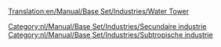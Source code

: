 [[Translation:en/Manual/Base Set/Industries/Water Tower]]

{{nl/Manual/Base Set/Industries/Industrieën|image=en/Manual/Base Set/Industries/Water tower.gif
|name=Watertoren
|climates=[[nl/Manual/Klimaat#subtropisch|Subtropisch]]
|accepts=[[nl/Manual/Base Set/Cargos/Water|Water]]
|produces=Niets
|notes=Niet aanwezig in [[nl/Manual/Klimaat|klimaten]].
Kan allen worden gebouwd in plaatsen in woestijngebied.
}}

{{nl/Manual/Base Set/Industries/Navbox Industrieën}}
[[Category:nl/Manual/Base Set/Industries/Secundaire industrie]]
[[Category:nl/Manual/Base Set/Industries/Subtropische industrie]]